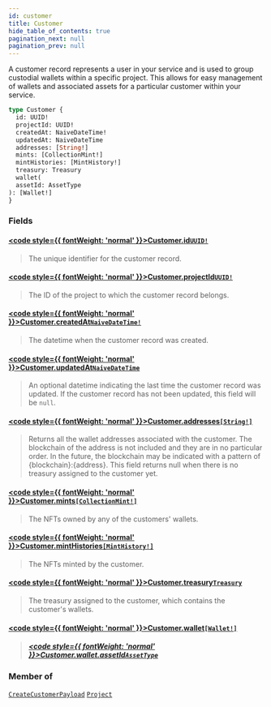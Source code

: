 ```yaml
---
id: customer
title: Customer
hide_table_of_contents: true
pagination_next: null
pagination_prev: null
---
```








A customer record represents a user in your service and is used to group custodial wallets within a specific project. This allows for easy management of wallets and associated assets for a particular customer within your service.

```graphql
type Customer {
  id: UUID!
  projectId: UUID!
  createdAt: NaiveDateTime!
  updatedAt: NaiveDateTime
  addresses: [String!]
  mints: [CollectionMint!]
  mintHistories: [MintHistory!]
  treasury: Treasury
  wallet(
  assetId: AssetType
): [Wallet!]
}
```


### Fields

#### [<code style={{ fontWeight: 'normal' }}>Customer.<b>id</b></code>](#)<Bullet />[`UUID!`](/api/scalars/uuid) <Badge class="secondary" text="non-null"/> <Badge class="secondary" text="scalar"/>
> The unique identifier for the customer record.
> 

#### [<code style={{ fontWeight: 'normal' }}>Customer.<b>projectId</b></code>](#)<Bullet />[`UUID!`](/api/scalars/uuid) <Badge class="secondary" text="non-null"/> <Badge class="secondary" text="scalar"/>
> The ID of the project to which the customer record belongs.
> 

#### [<code style={{ fontWeight: 'normal' }}>Customer.<b>createdAt</b></code>](#)<Bullet />[`NaiveDateTime!`](/api/scalars/naive-date-time) <Badge class="secondary" text="non-null"/> <Badge class="secondary" text="scalar"/>
> The datetime when the customer record was created.
> 

#### [<code style={{ fontWeight: 'normal' }}>Customer.<b>updatedAt</b></code>](#)<Bullet />[`NaiveDateTime`](/api/scalars/naive-date-time) <Badge class="secondary" text="scalar"/>
> An optional datetime indicating the last time the customer record was updated. If the customer record has not been updated, this field will be `null`.
> 

#### [<code style={{ fontWeight: 'normal' }}>Customer.<b>addresses</b></code>](#)<Bullet />[`[String!]`](/api/scalars/string) <Badge class="secondary" text="list"/> <Badge class="secondary" text="scalar"/>
> Returns all the wallet addresses associated with the customer. The blockchain of the address is not included and they are in no particular order. In the future, the blockchain may be indicated with a pattern of &#x007B;blockchain&#x007D;:&#x007B;address&#x007D;.
This field returns null when there is no treasury assigned to the customer yet.
> 

#### [<code style={{ fontWeight: 'normal' }}>Customer.<b>mints</b></code>](#)<Bullet />[`[CollectionMint!]`](/api/objects/collection-mint) <Badge class="secondary" text="list"/> <Badge class="secondary" text="object"/>
> The NFTs owned by any of the customers' wallets.
> 

#### [<code style={{ fontWeight: 'normal' }}>Customer.<b>mintHistories</b></code>](#)<Bullet />[`[MintHistory!]`](/api/objects/mint-history) <Badge class="secondary" text="list"/> <Badge class="secondary" text="object"/>
> The NFTs minted by the customer.
> 

#### [<code style={{ fontWeight: 'normal' }}>Customer.<b>treasury</b></code>](#)<Bullet />[`Treasury`](/api/objects/treasury) <Badge class="secondary" text="object"/>
> The treasury assigned to the customer, which contains the customer's wallets.
> 

#### [<code style={{ fontWeight: 'normal' }}>Customer.<b>wallet</b></code>](#)<Bullet />[`[Wallet!]`](/api/objects/wallet) <Badge class="secondary" text="list"/> <Badge class="secondary" text="object"/>
> 
> ##### [<code style={{ fontWeight: 'normal' }}>Customer.wallet.<b>assetId</b></code>](#)<Bullet />[`AssetType`](/api/enums/asset-type) <Badge class="secondary" text="enum"/>
> 
> 



### Member of

[`CreateCustomerPayload`](/api/objects/create-customer-payload)  <Badge class="secondary" text="object"/><Bullet />[`Project`](/api/objects/project)  <Badge class="secondary" text="object"/>



